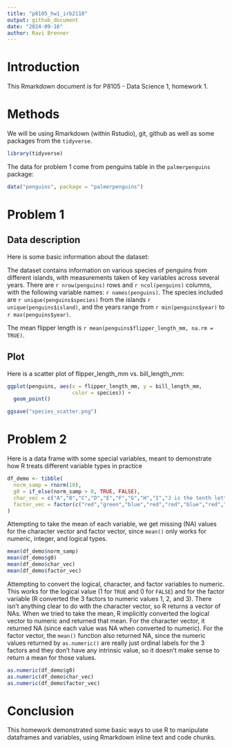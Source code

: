 ```yaml
---
title: "p8105_hw1_irb2118"
output: github_document
date: "2024-09-16"
author: Ravi Brenner
---
```


# Introduction

This Rmarkdown document is for P8105 - Data Science 1, homework 1.

# Methods

We will be using Rmarkdown (within Rstudio), git, github as well as some packages from the `tidyverse`.

```r
library(tidyverse)
```

The data for problem 1 come from penguins table in the `palmerpenguins` package:

```r
data("penguins", package = "palmerpenguins")
```

# Problem 1

## Data description
Here is some basic information about the dataset:

The dataset contains information on various species of penguins from different islands, with measurements taken of key variables across several years. There are `r nrow(penguins)` rows and `r ncol(penguins)` columns, with the following variable names:
`r names(penguins)`. The species included are `r unique(penguins$species)` from the islands `r unique(penguins$island)`, and the years range from `r min(penguins$year)` to `r max(penguins$year)`.

The mean flipper length is `r mean(penguins$flipper_length_mm, na.rm = TRUE)`.

## Plot
Here is a scatter plot of flipper_length_mm vs. bill_length_mm:
```r
ggplot(penguins, aes(x = flipper_length_mm, y = bill_length_mm,
                     color = species)) + 
  geom_point()

ggsave("species_scatter.png")
```

# Problem 2
Here is a data frame with some special variables, meant to demonstrate how R treats different variable types in practice
```r
df_demo <- tibble(
  norm_samp = rnorm(10),
  g0 = if_else(norm_samp > 0, TRUE, FALSE),
  char_vec = c("A","B","C","D","E","F","G","H","I","J is the tenth letter"),
  factor_vec = factor(c("red","green","blue","red","red","blue","red","green","blue","blue"))
)
```

Attempting to take the mean of each variable, we get missing (NA) values for the character vector and factor vector, since  `mean()` only works for numeric, integer, and logical types.
```r
mean(df_demo$norm_samp)
mean(df_demo$g0)
mean(df_demo$char_vec)
mean(df_demo$factor_vec)
```

Attempting to convert the logical, character, and factor variables to numeric. This  works for the logical value (1 for `TRUE` and 0 for `FALSE`) and for the factor variable (R converted the 3 factors to numeric values 1, 2, and 3). There isn't anything clear to do with the character vector, so R returns a vector of NAs. When we tried to take the mean, R implicitly converted the logical vector to numeric and returned that mean. For the character vector, it returned NA (since each value was NA when converted to numeric). For the factor vector, the `mean()` function also returned NA, since the numeric values returned by `as.numeric()` are really just ordinal labels for the 3 factors and they don't have any intrinsic value, so it doesn't make sense to return a mean for those values.
```r
as.numeric(df_demo$g0)
as.numeric(df_demo$char_vec)
as.numeric(df_demo$factor_vec)
```

# Conclusion
This homework demonstrated some basic ways to use R to manipulate dataframes and variables, using Rmarkdown inline text and code chunks.





